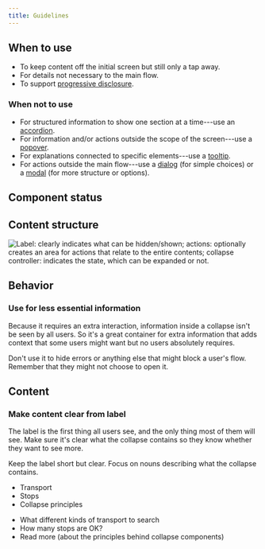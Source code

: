 ```yaml
---
title: Guidelines
---
```


<ReactExample exampleId="Collapse-default" />

## When to use

- To keep content off the initial screen but still only a tap away.
- For details not necessary to the main flow.
- To support [progressive disclosure](/design-patterns/progressive-disclosure).

### When not to use

- For structured information to show one section at a time---use an [accordion](/components/structure/accordion/).
- For information and/or actions outside the scope of the screen---use a [popover](/components/overlay/popover/).
- For explanations connected to specific elements---use a [tooltip](/components/overlay/tooltip/).
- For actions outside the main flow---use a [dialog](/components/overlay/tooltip/) (for simple choices)
  or a [modal](/components/overlay/modal/) (for more structure or options).

## Component status

<ComponentStatus component="Collapse" />

## Content structure

![Label: clearly indicates what can be hidden/shown; actions: optionally creates an area for actions that relate to the entire contents; collapse controller: indicates the state, which can be expanded or not.](fileId:4QJZqvBvRrLu6t9mwObCkA;nodeId:366%3A1604)

## Behavior

### Use for less essential information

Because it requires an extra interaction,
information inside a collapse isn't be seen by all users.
So it's a great container for extra information that adds context that some users might want
but no users absolutely requires.

Don't use it to hide errors or anything else that might block a user's flow.
Remember that they might not choose to open it.

## Content

### Make content clear from label

The label is the first thing all users see,
and the only thing most of them will see.
Make sure it's clear what the collapse contains
so they know whether they want to see more.

Keep the label short but clear.
Focus on nouns describing what the collapse contains.

<GuidelinesSideBySide>

<Do>

- Transport
- Stops
- Collapse principles

</Do>

<Dont>

- What different kinds of transport to search
- How many stops are OK?
- Read more (about the principles behind collapse components)

</Dont>

</GuidelinesSideBySide>
